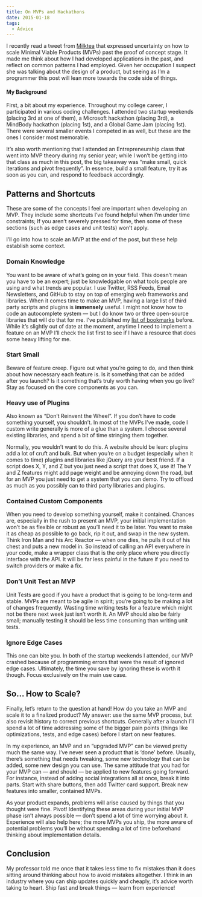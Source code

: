 ```yaml
---
title: On MVPs and Hackathons
date: 2015-01-18
tags:
  - Advice
---
```


I recently read a tweet from [Milktea](https://twitter.com/_lilchen/status/565594310461382659) that expressed uncertainty on how to scale Minimal Viable Products (MVPs) past the proof of concept stage. It made me think about how I had developed applications in the past, and reflect on common patterns I had employed. Given her occupation I suspect she was talking about the design of a product, but seeing as I’m a programmer this post will lean more towards the code side of things.

#### My Background

First, a bit about my experience. Throughout my college career, I participated in various coding challenges. I attended two startup weekends (placing 3rd at one of them), a Microsoft hackathon (placing 3rd), a MindBody hackathon (placing 1st), and a Global Game Jam (placing 1st). There were several smaller events I competed in as well, but these are the ones I consider most memorable.

It’s also worth mentioning that I attended an Entrepreneurship class that went into MVP theory during my senior year; while I won’t be getting into that class as much in this post, the big takeaway was “make small, quick iterations and pivot frequently”. In essence, build a small feature, try it as soon as you can, and respond to feedback accordingly.

## Patterns and Shortcuts

These are some of the concepts I feel are important when developing an MVP. They include some shortcuts I’ve found helpful when I’m under time constraints; If you aren’t severely pressed for time, then some of these sections (such as edge cases and unit tests) won’t apply.

I’ll go into how to scale an MVP at the end of the post, but these help establish some context.

### Domain Knowledge

You want to be aware of what’s going on in your field. This doesn’t mean you have to be an expert; just be knowledgable on what tools people are using and what trends are popular. I use Twitter, RSS Feeds, Email Newsletters, and GitHub to stay on top of emerging web frameworks and libraries. When it comes time to make an MVP, having a large list of third party scripts and plugins is **immensely** useful. I might not know how to code an autocomplete system — but I do know two or three open-source libraries that will do that for me. I’ve published my [list of bookmarks](/bookmarks) before. While it’s slightly out of date at the moment, anytime I need to implement a feature on an MVP I’ll check the list first to see if I have a resource that does some heavy lifting for me.

### Start Small

Beware of feature creep. Figure out what you’re going to do, and then think about how necessary each feature is. Is it something that can be added after you launch? Is it something that’s truly worth having when you go live? Stay as focused on the core components as you can.

### Heavy use of Plugins

Also known as “Don’t Reinvent the Wheel”. If you don’t have to code something yourself, you shouldn’t. In most of the MVPs I’ve made, code I custom write generally is more of a glue than a system. I choose several existing libraries, and spend a bit of time stringing them together.

Normally, you wouldn’t want to do this. A website should be lean: plugins add a lot of cruft and bulk. But when you’re on a budget (especially when it comes to time) plugins and libraries like jQuery are your best friend. If a script does X, Y, and Z but you just need a script that does X, use it! The Y and Z features might add page weight and be annoying down the road, but for an MVP you just need to get a system that you can demo. Try to offload as much as you possibly can to third party libraries and plugins.

### Contained Custom Components

When you need to develop something yourself, make it contained. Chances are, especially in the rush to present an MVP, your initial implementation won’t be as flexible or robust as you’ll need it to be later. You want to make it as cheap as possible to go back, rip it out, and swap in the new system. Think Iron Man and his Arc Reactor — when one dies, he pulls it out of his chest and puts a new model in. So instead of calling an API everywhere in your code, make a wrapper class that is the only place where you directly interface with the API. It will be far less painful in the future if you need to switch providers or make a fix.

### Don’t Unit Test an MVP

Unit Tests are good if you have a product that is going to be long-term and stable. MVPs are meant to be agile in spirit; you’re going to be making a lot of changes frequently. Wasting time writing tests for a feature which might not be there next week just isn’t worth it. An MVP should also be fairly small; manually testing it should be less time consuming than writing unit tests.

### Ignore Edge Cases

This one can bite you. In both of the startup weekends I attended, our MVP crashed because of programming errors that were the result of ignored edge cases. Ultimately, the time you save by ignoring these is worth it though. Focus exclusively on the main use case.

## So… How to Scale?

Finally, let’s return to the question at hand! How do you take an MVP and scale it to a finalized product? My answer: use the same MVP process, but also revisit history to correct previous shortcuts. Generally after a launch I’ll spend a lot of time addressing some of the bigger pain points (things like optimizations, tests, and edge cases) before I start on new features.

In my experience, an MVP and an “upgraded MVP” can be viewed pretty much the same way. I’ve never seen a product that is ‘done’ before. Usually, there’s something that needs tweaking, some new technology that can be added, some new design you can use. The same attitude that you had for your MVP can — and should — be applied to new features going forward. For instance, instead of adding social integrations all at once, break it into parts. Start with share buttons, then add Twitter card support. Break new features into smaller, contained MVPs.

As your product expands, problems will arise caused by things that you thought were fine. Pivot! Identifying these areas during your initial MVP phase isn’t always possible — don’t spend a lot of time worrying about it. Experience will also help here; the more MVPs you ship, the more aware of potential problems you’ll be without spending a lot of time beforehand thinking about implementation details.

## Conclusion

My professor told me once that it takes less time to fix mistakes than it does sitting around thinking about how to avoid mistakes altogether. I think in an industry where you can ship updates quickly and cheaply, it’s advice worth taking to heart. Ship fast and break things — learn from experience!
